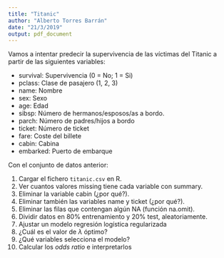 ```yaml
---
title: "Titanic"
author: "Alberto Torres Barrán"
date: "21/3/2019"
output: pdf_document
---
```


Vamos a intentar predecir la supervivencia de las víctimas del Titanic a partir de las siguientes variables:

  * survival: Supervivencia (0 = No; 1 = Si)
  * pclass: Clase de pasajero (1, 2, 3)
  * name: Nombre
  * sex: Sexo
  * age: Edad
  * sibsp: Número de hermanos/esposos/as a bordo.
  * parch: Número de padres/hijos a bordo
  * ticket: Número de ticket
  * fare: Coste del billete
  * cabin: Cabina
  * embarked: Puerto de embarque

Con el conjunto de datos anterior:

  1. Cargar el fichero `titanic.csv` en R.
  2. Ver cuantos valores missing tiene cada variable con summary.
  3. Eliminar la variable cabin (¿por qué?).
  4. Eliminar también las variables name y ticket (¿por qué?).
  5. Eliminar las filas que contengan algún NA (función na.omit).
  6. Dividir datos en 80% entrenamiento y 20% test, aleatoriamente.
  7. Ajustar un modelo regresión logística regularizada 
  8. ¿Cuál es el valor de $\lambda$ óptimo?
  9. ¿Qué variables selecciona el modelo?
  10. Calcular los *odds ratio* e interpretarlos
